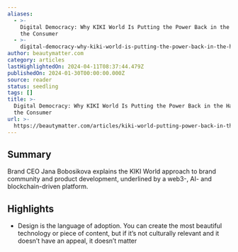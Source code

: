 ```yaml
---
aliases:
  - >-
    Digital Democracy: Why KIKI World Is Putting the Power Back in the Hands of
    the Consumer
  - >-
    digital-democracy-why-kiki-world-is-putting-the-power-back-in-the-hands-of-the-consumer
author: beautymatter.com
category: articles
lastHighlightedOn: 2024-04-11T08:37:44.479Z
publishedOn: 2024-01-30T00:00:00.000Z
source: reader
status: seedling
tags: []
title: >-
  Digital Democracy: Why KIKI World Is Putting the Power Back in the Hands of
  the Consumer
url: >-
  https://beautymatter.com/articles/kiki-world-putting-power-back-in-the-hands-of-the-consumer
---
```

## Summary

Brand CEO Jana Bobosikova explains the KIKI World approach to brand community and product development, underlined by a web3-, AI- and blockchain-driven platform.

## Highlights

- Design is the language of adoption. You can create the most beautiful technology or piece of content, but if it’s not culturally relevant and it doesn’t have an appeal, it doesn’t matter
